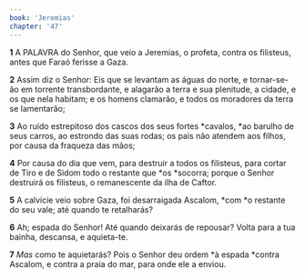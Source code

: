 ```yaml
---
book: 'Jeremias'
chapter: '47'
---
```


**1** A PALAVRA do Senhor, que veio a Jeremias, o profeta, contra os filisteus, antes que Faraó ferisse a Gaza.

**2** Assim diz o Senhor: Eis que se levantam as águas do norte, e tornar-se-ão em torrente transbordante, e alagarão a terra e sua plenitude, a cidade, e os que nela habitam; e os homens clamarão, e todos os moradores da terra se lamentarão;

**3** Ao ruído estrepitoso dos cascos dos seus fortes *cavalos, *ao barulho de seus carros, ao estrondo das suas rodas; os pais não atendem aos filhos, por causa da fraqueza das mãos;

**4** Por causa do dia que vem, para destruir a todos os filisteus, para cortar de Tiro e de Sidom todo o restante que *os *socorra; porque o Senhor destruirá os filisteus, o remanescente da ilha de Caftor.

**5** A calvície veio sobre Gaza, foi desarraigada Ascalom, *com *o restante do seu vale; até quando te retalharás?

**6** Ah; espada do Senhor! Até quando deixarás de repousar? Volta para a tua bainha, descansa, e aquieta-te.

**7** _Mas_ como te aquietarás? Pois o Senhor deu ordem *à espada *contra Ascalom, e contra a praia do mar, para onde ele a enviou.
